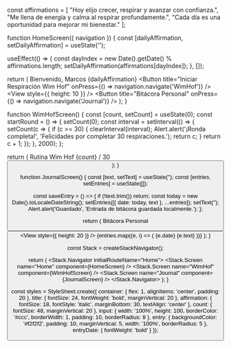 
const affirmations = [
  "Hoy elijo crecer, respirar y avanzar con confianza.",
  "Me llena de energía y calma al respirar profundamente.",
  "Cada día es una oportunidad para mejorar mi bienestar."
];

function HomeScreen({ navigation }) {
  const [dailyAffirmation, setDailyAffirmation] = useState('');

  useEffect(() => {
    const dayIndex = new Date().getDate() % affirmations.length;
    setDailyAffirmation(affirmations[dayIndex]);
  }, []);

  return (
    <View style={styles.container}>
      <Text style={styles.title}>Bienvenido, Marcos</Text>
      <Text style={styles.affirmation}>{dailyAffirmation}</Text>
      <Button
        title="Iniciar Respiración Wim Hof"
        onPress={() => navigation.navigate('WimHof')}
      />
      <View style={{ height: 10 }} />
      <Button
        title="Bitácora Personal"
        onPress={() => navigation.navigate('Journal')}
      />
    </View>
  );
}

function WimHofScreen() {
  const [count, setCount] = useState(0);
  const startRound = () => {
    setCount(0);
    const interval = setInterval(() => {
      setCount(c => {
        if (c >= 30) {
          clearInterval(interval);
          Alert.alert('¡Ronda completa!', 'Felicidades por completar 30 respiraciones.');
          return c;
        }
        return c + 1;
      });
    }, 2000);
  };

  return (
    <View style={styles.container}>
      <Text style={styles.title}>Rutina Wim Hof</Text>
      <Text style={styles.count}>{count} / 30</Text>
      <Button title="Iniciar ronda básica" onPress={startRound} />
    </View>
  );
}

function JournalScreen() {
  const [text, setText] = useState('');
  const [entries, setEntries] = useState([]);

  const saveEntry = () => {
    if (!text.trim()) return;
    const today = new Date().toLocaleDateString();
    setEntries([{ date: today, text }, ...entries]);
    setText('');
    Alert.alert('Guardado', 'Entrada de bitácora guardada localmente.');
  };

  return (
    <ScrollView contentContainerStyle={styles.container}>
      <Text style={styles.title}>Bitácora Personal</Text>
      <TextInput
        style={styles.input}
        multiline
        placeholder="Escribe cómo te sientes hoy..."
        value={text}
        onChangeText={setText}
      />
      <Button title="Guardar entrada del día" onPress={saveEntry} />
      <View style={{ height: 20 }} />
      {entries.map((e, i) => (
        <View key={i} style={styles.entry}>
          <Text style={styles.entryDate}>{e.date}</Text>
          <Text>{e.text}</Text>
        </View>
      ))}
    </ScrollView>
  );
}

const Stack = createStackNavigator();

  return (
    <NavigationContainer>
      <Stack.Navigator initialRouteName="Home">
        <Stack.Screen name="Home" component={HomeScreen} />
        <Stack.Screen name="WimHof" component={WimHofScreen} />
        <Stack.Screen name="Journal" component={JournalScreen} />
      </Stack.Navigator>
    </NavigationContainer>
  );
}

const styles = StyleSheet.create({
  container: { flex: 1, alignItems: 'center', padding: 20 },
  title: { fontSize: 24, fontWeight: 'bold', marginVertical: 20 },
  affirmation: { fontSize: 18, fontStyle: 'italic', marginBottom: 30, textAlign: 'center' },
  count: { fontSize: 48, marginVertical: 20 },
  input: { width: '100%', height: 100, borderColor: '#ccc', borderWidth: 1, padding: 10, borderRadius: 8 },
  entry: { backgroundColor: '#f2f2f2', padding: 10, marginVertical: 5, width: '100%', borderRadius: 5 },
  entryDate: { fontWeight: 'bold' }
});
